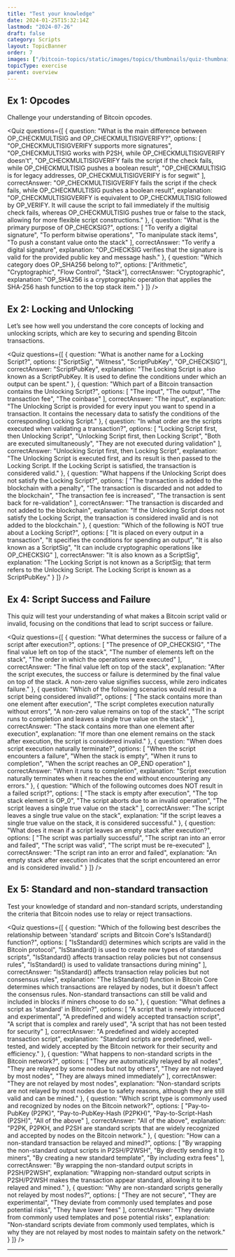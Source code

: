 ```yaml
---
title: "Test your knowledge"
date: 2024-01-25T15:32:14Z
lastmod: "2024-07-26"
draft: false
category: Scripts
layout: TopicBanner
order: 7
images: ["/bitcoin-topics/static/images/topics/thumbnails/quiz-thumbnail.webp"]
topicType: exercise
parent: overview
---
```


## Ex 1: Opcodes

Challenge your understanding of Bitcoin opcodes.

<Quiz
    questions={[
        {
            question:
                "What is the main difference between OP_CHECKMULTISIG and OP_CHECKMULTISIGVERIFY?",
            options: [
                "OP_CHECKMULTISIGVERIFY supports more signatures",
                "OP_CHECKMULTISIG works with P2SH, while OP_CHECKMULTISIGVERIFY doesn't",
                "OP_CHECKMULTISIGVERIFY fails the script if the check fails, while OP_CHECKMULTISIG pushes a boolean result",
                "OP_CHECKMULTISIG is for legacy addresses, OP_CHECKMULTISIGVERIFY is for segwit"
            ],
            correctAnswer:
                "OP_CHECKMULTISIGVERIFY fails the script if the check fails, while OP_CHECKMULTISIG pushes a boolean result",
            explanation:
                "OP_CHECKMULTISIGVERIFY is equivalent to OP_CHECKMULTISIG followed by OP_VERIFY. It will cause the script to fail immediately if the multisig check fails, whereas OP_CHECKMULTISIG pushes true or false to the stack, allowing for more flexible script constructions."
        },
        {
            question: "What is the primary purpose of OP_CHECKSIG?",
            options: [
                "To verify a digital signature",
                "To perform bitwise operations",
                "To manipulate stack items",
                "To push a constant value onto the stack"
            ],
            correctAnswer: "To verify a digital signature",
            explanation:
                "OP_CHECKSIG verifies that the signature is valid for the provided public key and message hash."
        },
        {
            question: "Which category does OP_SHA256 belong to?",
            options: ["Arithmetic", "Cryptographic", "Flow Control", "Stack"],
            correctAnswer: "Cryptographic",
            explanation:
                "OP_SHA256 is a cryptographic operation that applies the SHA-256 hash function to the top stack item."
        }
    ]}
/>

<div class="relative my-10 flex items-center">
    <div class="flex-grow h-0.5 bg-gradient-to-r from-transparent via-orange-300 to-gray-400"></div>
    <div class="mx-4 flex items-center">
        <div class="w-3 h-3 bg-gray-300 rounded-full"></div>
    </div>
    <div class="flex-grow h-0.5 bg-gradient-to-r from-gray-400 via-orange-300 to-transparent"></div>
</div>

## Ex 2: Locking and Unlocking

Let’s see how well you understand the core concepts of locking and unlocking scripts, which are key to securing and spending Bitcoin transactions.

<Quiz
    questions={[
        {
            question: "What is another name for a Locking Script?",
            options: ["ScriptSig", "Witness", "ScriptPubKey", "OP_CHECKSIG"],
            correctAnswer: "ScriptPubKey",
            explanation:
                "The Locking Script is also known as a ScriptPubKey. It is used to define the conditions under which an output can be spent."
        },
        {
            question:
                "Which part of a Bitcoin transaction contains the Unlocking Script?",
            options: [
                "The input",
                "The output",
                "The transaction fee",
                "The coinbase"
            ],
            correctAnswer: "The input",
            explanation:
                "The Unlocking Script is provided for every input you want to spend in a transaction. It contains the necessary data to satisfy the conditions of the corresponding Locking Script."
        },
        {
            question:
                "In what order are the scripts executed when validating a transaction?",
            options: [
                "Locking Script first, then Unlocking Script",
                "Unlocking Script first, then Locking Script",
                "Both are executed simultaneously",
                "They are not executed during validation"
            ],
            correctAnswer: "Unlocking Script first, then Locking Script",
            explanation:
                "The Unlocking Script is executed first, and its result is then passed to the Locking Script. If the Locking Script is satisfied, the transaction is considered valid."
        },
        {
            question:
                "What happens if the Unlocking Script does not satisfy the Locking Script?",
            options: [
                "The transaction is added to the blockchain with a penalty",
                "The transaction is discarded and not added to the blockchain",
                "The transaction fee is increased",
                "The transaction is sent back for re-validation"
            ],
            correctAnswer:
                "The transaction is discarded and not added to the blockchain",
            explanation:
                "If the Unlocking Script does not satisfy the Locking Script, the transaction is considered invalid and is not added to the blockchain."
        },
        {
            question:
                "Which of the following is NOT true about a Locking Script?",
            options: [
                "It is placed on every output in a transaction",
                "It specifies the conditions for spending an output",
                "It is also known as a ScriptSig",
                "It can include cryptographic operations like OP_CHECKSIG"
            ],
            correctAnswer: "It is also known as a ScriptSig",
            explanation:
                "The Locking Script is not known as a ScriptSig; that term refers to the Unlocking Script. The Locking Script is known as a ScriptPubKey."
        }
    ]}
/>

<div class="relative my-10 flex items-center">
    <div class="flex-grow h-0.5 bg-gradient-to-r from-transparent via-orange-300 to-gray-400"></div>
    <div class="mx-4 flex items-center">
        <div class="w-3 h-3 bg-gray-300 rounded-full"></div>
    </div>
    <div class="flex-grow h-0.5 bg-gradient-to-r from-gray-400 via-orange-300 to-transparent"></div>
</div>

## Ex 4: Script Success and Failure

This quiz will test your understanding of what makes a Bitcoin script valid or invalid, focusing on the conditions that lead to script success or failure.

<Quiz
    questions={[
        {
            question:
                "What determines the success or failure of a script after execution?",
            options: [
                "The presence of OP_CHECKSIG",
                "The final value left on top of the stack",
                "The number of elements left on the stack",
                "The order in which the operations were executed"
            ],
            correctAnswer: "The final value left on top of the stack",
            explanation:
                "After the script executes, the success or failure is determined by the final value on top of the stack. A non-zero value signifies success, while zero indicates failure."
        },
        {
            question:
                "Which of the following scenarios would result in a script being considered invalid?",
            options: [
                "The stack contains more than one element after execution",
                "The script completes execution naturally without errors",
                "A non-zero value remains on top of the stack",
                "The script runs to completion and leaves a single true value on the stack"
            ],
            correctAnswer:
                "The stack contains more than one element after execution",
            explanation:
                "If more than one element remains on the stack after execution, the script is considered invalid."
        },
        {
            question: "When does script execution naturally terminate?",
            options: [
                "When the script encounters a failure",
                "When the stack is empty",
                "When it runs to completion",
                "When the script reaches an OP_END operation"
            ],
            correctAnswer: "When it runs to completion",
            explanation:
                "Script execution naturally terminates when it reaches the end without encountering any errors."
        },
        {
            question:
                "Which of the following outcomes does NOT result in a failed script?",
            options: [
                "The stack is empty after execution",
                "The top stack element is OP_0",
                "The script aborts due to an invalid operation",
                "The script leaves a single true value on the stack"
            ],
            correctAnswer: "The script leaves a single true value on the stack",
            explanation:
                "If the script leaves a single true value on the stack, it is considered successful."
        },
        {
            question:
                "What does it mean if a script leaves an empty stack after execution?",
            options: [
                "The script was partially successful",
                "The script ran into an error and failed",
                "The script was valid",
                "The script must be re-executed"
            ],
            correctAnswer: "The script ran into an error and failed",
            explanation:
                "An empty stack after execution indicates that the script encountered an error and is considered invalid."
        }
    ]}
/>

<div class="relative my-10 flex items-center">
    <div class="flex-grow h-0.5 bg-gradient-to-r from-transparent via-orange-300 to-gray-400"></div>
    <div class="mx-4 flex items-center">
        <div class="w-3 h-3 bg-gray-300 rounded-full"></div>
    </div>
    <div class="flex-grow h-0.5 bg-gradient-to-r from-gray-400 via-orange-300 to-transparent"></div>
</div>

## Ex 5: Standard and non-standard transaction

Test your knowledge of standard and non-standard scripts, understanding the criteria that Bitcoin nodes use to relay or reject transactions.

<Quiz
    questions={[
        {
            question:
                "Which of the following best describes the relationship between 'standard' scripts and Bitcoin Core's IsStandard() function?",
            options: [
                "IsStandard() determines which scripts are valid in the Bitcoin protocol",
                "IsStandard() is used to create new types of standard scripts",
                "IsStandard() affects transaction relay policies but not consensus rules",
                "IsStandard() is used to validate transactions during mining"
            ],
            correctAnswer:
                "IsStandard() affects transaction relay policies but not consensus rules",
            explanation:
                "The IsStandard() function in Bitcoin Core determines which transactions are relayed by nodes, but it doesn't affect the consensus rules. Non-standard transactions can still be valid and included in blocks if miners choose to do so."
        },
        {
            question: "What defines a script as 'standard' in Bitcoin?",
            options: [
                "A script that is newly introduced and experimental",
                "A predefined and widely accepted transaction script",
                "A script that is complex and rarely used",
                "A script that has not been tested for security"
            ],
            correctAnswer:
                "A predefined and widely accepted transaction script",
            explanation:
                "Standard scripts are predefined, well-tested, and widely accepted by the Bitcoin network for their security and efficiency."
        },
        {
            question:
                "What happens to non-standard scripts in the Bitcoin network?",
            options: [
                "They are automatically relayed by all nodes",
                "They are relayed by some nodes but not by others",
                "They are not relayed by most nodes",
                "They are always mined immediately"
            ],
            correctAnswer: "They are not relayed by most nodes",
            explanation:
                "Non-standard scripts are not relayed by most nodes due to safety reasons, although they are still valid and can be mined."
        },
        {
            question:
                "Which script type is commonly used and recognized by nodes on the Bitcoin network?",
            options: [
                "Pay-to-PubKey (P2PK)",
                "Pay-to-PubKey-Hash (P2PKH)",
                "Pay-to-Script-Hash (P2SH)",
                "All of the above"
            ],
            correctAnswer: "All of the above",
            explanation:
                "P2PK, P2PKH, and P2SH are standard scripts that are widely recognized and accepted by nodes on the Bitcoin network."
        },
        {
            question:
                "How can a non-standard transaction be relayed and mined?",
            options: [
                "By wrapping the non-standard output scripts in P2SH/P2WSH",
                "By directly sending it to miners",
                "By creating a new standard template",
                "By including extra fees"
            ],
            correctAnswer:
                "By wrapping the non-standard output scripts in P2SH/P2WSH",
            explanation:
                "Wrapping non-standard output scripts in P2SH/P2WSH makes the transaction appear standard, allowing it to be relayed and mined."
        },
        {
            question:
                "Why are non-standard scripts generally not relayed by most nodes?",
            options: [
                "They are not secure",
                "They are experimental",
                "They deviate from commonly used templates and pose potential risks",
                "They have lower fees"
            ],
            correctAnswer:
                "They deviate from commonly used templates and pose potential risks",
            explanation:
                "Non-standard scripts deviate from commonly used templates, which is why they are not relayed by most nodes to maintain safety on the network."
        }
    ]}
/>

---

